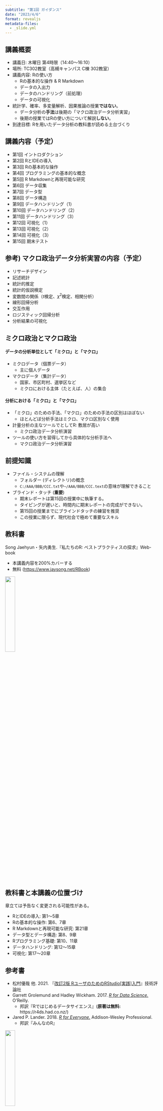 ```yaml
---
subtitle: "第1回 ガイダンス"
date: "2023/4/6"
format: revealjs
metadata-files: 
  - _slide.yml
---
```


## 講義概要

* 講義日: 木曜日 第4時限（14:40～16:10）
* 場所: TC302教室（高槻キャンパス C棟 302教室）
* 講義内容: Rの使い方
   * Rの基本的な操作 & R Markdown
   * データの入出力
   * データのハンドリング（前処理）
   * データの可視化
* 統計学、確率、多変量解析、因果推論の授業**ではない**。
   * データ分析の**手法**は後期の「マクロ政治データ分析実習」
   * 後期の授業ではRの使い方について解説**しない**。
* 到達目標: Rを用いたデータ分析の教科書が読める土台づくり

## 講義内容（予定）

* 第1回 イントロダクション
* 第2回 RとIDEの導入
* 第3回 Rの基本的な操作
* 第4回 プログラミングの基本的な概念
* 第5回 R Markdownと再現可能な研究
* 第6回 データ収集
* 第7回 データ型
* 第8回 データ構造
* 第9回 データハンドリング（1）
* 第10回 データハンドリング（2）
* 第11回 データハンドリング（3）
* 第12回 可視化（1）
* 第13回 可視化（2）
* 第14回 可視化（3）
* 第15回 期末テスト

## 参考) マクロ政治データ分析実習の内容（予定）

* リサーチデザイン
* 記述統計
* 統計的推定
* 統計的仮説検定
* 変数間の関係（$t$検定、$\chi^2$検定、相関分析）
* 線形回帰分析
* 交互作用
* ロジスティック回帰分析
* 分析結果の可視化

## ミクロ政治とマクロ政治

#### データの分析単位として「ミクロ」と「マクロ」

* ミクロデータ（個票データ）
   * 主に個人データ
* マクロデータ（集計データ）
   * 国家、市区町村、選挙区など
   * ミクロにおける主体（たとえば、人）の集合

#### 分析における「ミクロ」と「マクロ」

* 「ミクロ」のための手法、「マクロ」のための手法の区別はほぼない
   * ほとんどぼ分析手法はミクロ、マクロ区別なく使用
* 計量分析の主なツールでとしてR: 敷居が高い
   * ミクロ政治データ分析演習
* ツールの使い方を習得してから具体的な分析手法へ
   * マクロ政治データ分析演習

## 前提知識

* ファイル・システムの理解
   * フォルダー (ディレクトリ)の概念
   * `C:/AAA/BBB/CCC.txt`や`~/AAA/BBB/CCC.text`の意味が理解できること
* ブラインド・タッチ (**重要**)
   * 期末レポートは第15回の授業中に執筆する。
   * タイピングが遅いと、時間内に期末レポートの完成ができない。
   * 第15回の授業までにブラインドタッチの練習を推奨
   * この授業に限らず、現代社会で極めて重要なスキル

## 教科書

Song Jaehyun・矢内勇生.『私たちのR: ベストプラクティスの探求』Web-book

* 本講義内容を200%カバーする
* 無料 (<https://www.jaysong.net/RBook>)

![](Figs/introduction/RN4E.png){width=25% fig-align="center"}

## 教科書と本講義の位置づけ

章立ては予告なく変更される可能性がある。

* RとIDEの導入: 第1〜5章
* Rの基本的な操作: 第6、7章
* R Markdownと再現可能な研究: 第21章
* データ型とデータ構造: 第8、9章
* Rプログラミング基礎: 第10、11章
* データハンドリング: 第12〜15章
* 可視化: 第17〜20章

## 参考書

* 松村優哉 他. 2021. 『[改訂2版 RユーザのためのRStudio[実践]入門](https://www.amazon.co.jp/dp/4297121700/)』技術評論社
* Garrett Grolemund and Hadley Wickham. 2017. [*R for Data Science.*](https://r4ds.had.co.nz) O'Reilly.
   * 邦訳『Rではじめるデータサイエンス』(**原著は無料:** https://r4ds.had.co.nz/)
* Jared P. Lander. 2018. [*R for Everyone.*](https://www.amazon.co.jp/dp/4839962154) Addison-Wesley Professional. 
   * 邦訳『みんなのR』

::: {layout="[3, -1, 3, -1, 3]"}
![](Figs/introduction/Reference1.jpg){width=25% fig-align="center"}

![](Figs/introduction/Reference2.jpg){width=25% fig-align="center"}

![](Figs/introduction/Reference3.jpg){width=25% fig-align="center"}
:::

## 成績評価

* **平常点**：30%
   * 学生証を持参すること
   * 欠席4回以上は評価の対象外（3回まで評価対象）
* **課題**：40%
   * 計5 $\pm$ 1回の課題を予定（多分、5回）
   * 未提出3回以上は評価の対象外（未提出2回まで評価対象）
   * 課題提出期限の延長はない (提出までの期間が長めであるため)
      * 提出期限は次回講義の前日23時59分まで
      * 期限内に提出出来なかった場合でも宋に連絡する必要はない（どうせ延ばしてくれない）。
   * **不正行為厳禁**
* **期末レポート**：30%
   * 第15回の**授業内** + 持ち帰りで期末レポートを執筆
      * 授業内で完成した分を提出し、残りを持ち帰りで執筆して再提出。
   * 未提出者は評価の対象外
   * **不正行為厳禁**

## オフィス・アワー

宋、またはTAが研究室に待機し、事前予約**なし**に相談、質問などが可能な時間

* 毎週**水・木曜日3限** (13:00〜14:30)
   * 水曜日は宋、木曜日は宋・TAが対応
   * 上記の時間外は事前予約が必要（メール、対面）
   * メール: <song@kansai-u.ac.jp>
* 場所：**TA227**研究室（A棟の2階）

## 課題

課題の遂行有無は確認しない（履修者の良心に任せる）。

#### 課題1

* 教科書[第6章の第1節](https://www.jaysong.net/RBook/rbasic.html#rbasic-compbasic)を読んでおく。
   * ファイルシステムに関する内容

#### 課題2

* ブラインドタッチの練習（Googleで「タイピング練習」を検索）